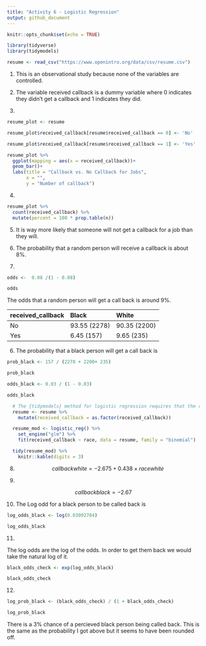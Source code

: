 ```yaml
---
title: "Activity 6 - Logistic Regression"
output: github_document
---
```


```r
knitr::opts_chunk$set(echo = TRUE)
```


```r
library(tidyverse)
library(tidymodels)
```

```r
resume <- read_csv("https://www.openintro.org/data/csv/resume.csv")
```

1. This is an observational study because none of the variables are controlled.

2. The variable received callback is a dummy variable where 0 indicates they didn't get a callback and 1 indicates they did.

3.

```r
resume_plot <- resume
```

```r
resume_plot$received_callback[resume$received_callback == 0] <- 'No'

resume_plot$received_callback[resume$received_callback == 1] <- 'Yes'
```


```r
resume_plot %>% 
  ggplot(mapping = aes(x = received_callback))+
  geom_bar()+
  labs(title = "Callback vs. No Callback for Jobs", 
       x = "",
       y = "Number of callback")
```

4.

```r

resume_plot %>% 
  count(received_callback) %>% 
  mutate(percent = 100 * prop.table(n))
```

5. It is way more likely that someone will not get a callback for a job than they will.

6. The probability that a random person will receive a callback is about 8%.

7. 

```r

odds <-  0.08 /(1 - 0.08)

odds
```

The odds that a random person will get a call back is around 9%.


| received_callback | Black        | White        |
|:------------------|:-------------|:-------------|
| No                | 93.55 (2278) | 90.35 (2200) |
| Yes               | 6.45 (157)   | 9.65 (235)   |

6. The probability that a black person will get a call back is 

```r

prob_black <- 157 / (2278 + 2200+ 235)

prob_black

```

```r

odds_black <- 0.03 / (1 - 0.03)

odds_black

```

```r

  # The {tidymodels} method for logistic regression requires that the response be a factor variable
  resume <- resume %>% 
    mutate(received_callback = as.factor(received_callback))

  resume_mod <- logistic_reg() %>%
    set_engine("glm") %>%
    fit(received_callback ~ race, data = resume, family = "binomial")

  tidy(resume_mod) %>% 
    knitr::kable(digits = 3)

```

8. 
$$
callbackwhite = -2.675 + 0.438 \times racewhite 
$$

9.

$$
callbackblack = -2.67
$$

10. The Log odd for a black person to be called back is

```r
log_odds_black <- log(0.03092784)

log_odds_black
```

11.

The log odds are the log of the odds. In order to get them back we would take the natural log of it.

```r
black_odds_check <- exp(log_odds_black)

black_odds_check
```

12.

```r

log_prob_black <- (black_odds_check) / (1 + black_odds_check)

log_prob_black

```

There is a 3% chance of a percieved black person being called back. This is the same as the probability I got above but it seems to have been rounded off.